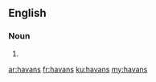 ==English==

===Noun===
{{head|en|plural}}

# {{plural of|havan|lang=en}}

[[ar:havans]]
[[fr:havans]]
[[ku:havans]]
[[my:havans]]